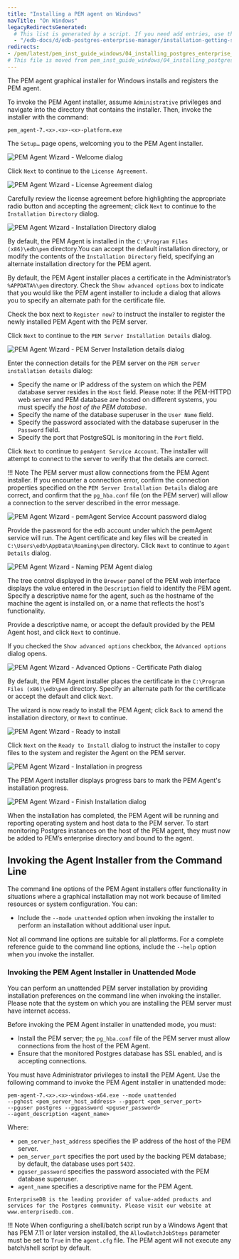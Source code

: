 ```yaml
---
title: "Installing a PEM agent on Windows"
navTitle: "On Windows"
legacyRedirectsGenerated:
  # This list is generated by a script. If you need add entries, use the `legacyRedirects` key.
  - "/edb-docs/d/edb-postgres-enterprise-manager/installation-getting-started/windows-installation-guide/8.0/installing_pem_agent_on_windows.html"
redirects:
- /pem/latest/pem_inst_guide_windows/04_installing_postgres_enterprise_manager/02_installing_pem_agent_on_windows/
# This file is moved from pem_inst_guide_windows/04_installing_postgres_enterprise_manager
---
```


The PEM agent graphical installer for Windows installs and registers the PEM agent. 

To invoke the PEM Agent installer, assume `Administrative` privileges and navigate into the directory that contains the installer. Then, invoke the installer with the command:

```text
pem_agent-7.<x>.<x>-<x>-platform.exe
```

The `Setup…` page opens, welcoming you to the PEM Agent installer.

![PEM Agent Wizard - Welcome dialog](../images/pem_agent_welcome_dialog.png)

Click `Next` to continue to the `License Agreement`.

![PEM Agent Wizard - License Agreement dialog](../images/pem_agent_windows_license_agreement.png)

Carefully review the license agreement before highlighting the appropriate radio button and accepting the agreement; click `Next` to continue to the `Installation Directory` dialog.

![PEM Agent Wizard - Installation Directory dialog](../images/pem_agent_windows_installation_directory.png)

By default, the PEM Agent is installed in the `C:\Program Files (x86)\edb\pem` directory.You can accept the default installation directory, or modify the contents of the `Installation Directory` field, specifying an alternate installation directory for the PEM agent.

By default, the PEM Agent installer places a certificate in the Administrator’s `%APPDATA%\pem` directory. Check the `Show advanced options` box to indicate that you would like the PEM agent installer to include a dialog that allows you to specify an alternate path for the certificate file.

Check the box next to `Register now?` to instruct the installer to register the newly installed PEM Agent with the PEM server.

Click `Next` to continue to the `PEM Server Installation Details` dialog.

![PEM Agent Wizard - PEM Server Installation details dialog](../images/pem_agent_pem_server_windows_installation_details.png)

Enter the connection details for the PEM server on the `PEM server installation details` dialog:

-   Specify the name or IP address of the system on which the PEM database server resides in the `Host` field. Please note: If the PEM-HTTPD web server and PEM database are hosted on different systems, you must specify *the host of the PEM database*.
-   Specify the name of the database superuser in the `User Name` field.
-   Specify the password associated with the database superuser in the `Password` field.
-   Specify the port that PostgreSQL is monitoring in the `Port` field.

Click `Next` to continue to `pemAgent Service Account`. The installer will attempt to connect to the server to verify that the details are correct.

!!! Note
    The PEM server must allow connections from the PEM Agent installer. If you encounter a connection error, confirm the connection properties specified on the `PEM Server Installation Details` dialog are correct, and confirm that the `pg_hba.conf` file (on the PEM server) will allow a connection to the server described in the error message.

![PEM Agent Wizard - pemAgent Service Account password dialog](../images/pem_agent_service_account_windows_password.png)

Provide the password for the edb account under which the pemAgent service will run. The Agent certificate and key files will be created in `C:\Users\edb\AppData\Roaming\pem` directory. Click `Next` to continue to `Agent Details` dialog.

![PEM Agent Wizard - Naming PEM Agent dialog](../images/pem_agent_windows_agent_details.png)

The tree control displayed in the `Browser` panel of the PEM web interface displays the value entered in the `Description` field to identify the PEM agent. Specify a descriptive name for the agent, such as the hostname of the machine the agent is installed on, or a name that reflects the host's functionality.

Provide a descriptive name, or accept the default provided by the PEM Agent host, and click `Next` to continue.

If you checked the `Show advanced options` checkbox, the `Advanced options` dialog opens.

![PEM Agent Wizard - Advanced Options - Certificate Path dialog](../images/pem_agent_windows_advanced_options_certificate_path.png)

By default, the PEM Agent installer places the certificate in the `C:\Program Files (x86)\edb\pem` directory. Specify an alternate path for the certificate or accept the default and click `Next`.

The wizard is now ready to install the PEM Agent; click `Back` to amend the installation directory, or `Next` to continue.

![PEM Agent Wizard - Ready to install](../images/pem_agent_windows_installation_ready_to_begin.png)

Click `Next` on the `Ready to Install` dialog to instruct the installer to copy files to the system and register the Agent on the PEM server.

![PEM Agent Wizard - Installation in progress](../images/pem_agent_windows_installation_in_progress.png)

The PEM Agent installer displays progress bars to mark the PEM Agent's installation progress.

![PEM Agent Wizard - Finish Installation dialog](../images/pem_agent_windows_installation_complete.png)

When the installation has completed, the PEM Agent will be running and reporting operating system and host data to the PEM server. To start monitoring Postgres instances on the host of the PEM agent, they must now be added to PEM’s enterprise directory and bound to the agent.

## Invoking the Agent Installer from the Command Line

The command line options of the PEM Agent installers offer functionality in situations where a graphical installation may not work because of limited resources or system configuration. You can:

-   Include the `--mode unattended` option when invoking the installer to perform an installation without additional user input.

Not all command line options are suitable for all platforms. For a complete reference guide to the command line options, include the `--help` option when you invoke the installer.

### Invoking the PEM Agent Installer in Unattended Mode

You can perform an unattended PEM server installation by providing installation preferences on the command line when invoking the installer. Please note that the system on which you are installing the PEM server must have internet access.

Before invoking the PEM Agent installer in unattended mode, you must:

-   Install the PEM server; the `pg_hba.conf` file of the PEM server must allow connections from the host of the PEM Agent.
-   Ensure that the monitored Postgres database has SSL enabled, and is accepting connections.

You must have Administrator privileges to install the PEM Agent. Use the following command to invoke the PEM Agent installer in unattended mode:

```text
pem-agent-7.<x>.<x>-windows-x64.exe --mode unattended
--pghost <pem_server_host_address> --pgport <pem_server_port>
--pguser postgres --pgpassword <pguser_password>
--agent_description <agent_name>
```

Where:

-   `pem_server_host_address` specifies the IP address of the host of the PEM server.
-   `pem_server_port` specifies the port used by the backing PEM database; by default, the database uses port `5432`.
-   `pguser_password` specifies the password associated with the PEM database superuser.
-   `agent_name` specifies a descriptive name for the PEM Agent.

```text
EnterpriseDB is the leading provider of value-added products and services for the Postgres community. Please visit our website at www.enterprisedb.com.
```

!!! Note
    When configuring a shell/batch script run by a Windows Agent that has PEM 7.11 or later version installed, the `AllowBatchJobSteps` parameter must be set to `True` in the `agent.cfg` file. The PEM agent will not execute any batch/shell script by default.
